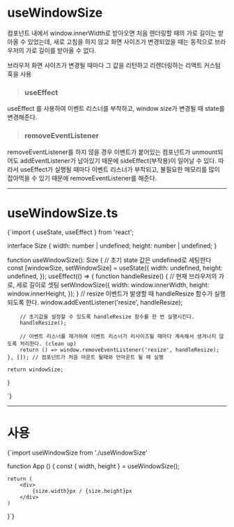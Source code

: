 
# useWindowSize

컴포넌트 내에서 window.innerWidth로 받아오면 처음 렌더링할 때의 가로 길이는 받아올 수 있었는데, 새로 고침을 하지 않고 화면 사이즈가 변경되었을 때는 동적으로 브라우저의 가로 길이를 받아올 수 없다.

브라우저 화면 사이즈가 변경될 때마다 그 값을 리턴하고 리렌더링하는 리액트 커스텀 훅을 사용

> ### useEffect
useEffect 를 사용하여 이벤트 리스너를 부착하고, window size가 변경될 때 state를 변경해준다.

> ### removeEventListener
removeEventListener를 하지 않을 경우 이벤트가 붙어있는 컴포넌트가 unmount되어도 addEventListener가 남아있기 때문에 sideEffect(부작용)이 일어날 수 있다.
따라서 useEffect가 실행될 때마다 이벤트 리스너가 부착되고, 불필요한 메모리를 많이 잡아먹을 수 있기 때문에 removeEventListener를 해준다.

- - -

# useWindowSize.ts
<CodeBlock lang='javascript'>
{`import { useState, useEffect } from 'react';

interface Size {
    width: number | undefined;
    height: number | undefined;
}

function useWindowSize(): Size {
    // 초기 state 값은 undefined로 세팅한다
    const [windowSize, setWindowSize] = useState<Size>({
        width: undefined,
        height: undefined,
    });
    useEffect(() => {
        function handleResize() {
            // 현재 브라우저의 가로, 세로 길이로 셋팅
            setWindowSize({
                width: window.innerWidth,
                height: window.innerHeight,
            });
        }
        // resize 이벤트가 발생할 때 handleResize 함수가 실행되도록 한다.
        window.addEventListener('resize', handleResize);

        // 초기값을 설정할 수 있도록 handleResize 함수를 한 번 실행시킨다.
        handleResize();

        // 이벤트 리스너를 제거하여 이벤트 리스너가 리사이즈될 때마다 계속해서 생겨나지 않도록 처리한다. (clean up)
        return () => window.removeEventListener('resize', handleResize);
    }, []); // 컴포넌트가 처음 마운트 될때와 언마운트 될 때 실행

    return windowSize;
}

`}
</CodeBlock>
- - - 

# 사용
<CodeBlock lang='javascript'>
{`import useWindowSize from './useWindowSize'

function App () {
    const { width, height } = useWindowSize();

    return (
        <div>
            {size.width}px / {size.height}px
        </div>
    )
}`}
</CodeBlock>